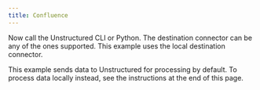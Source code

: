 ```yaml
---
title: Confluence
---
```



<NewDocument />


<SharedContentConfluence/>

Now call the Unstructured CLI or Python. The destination connector can be any of the ones supported. This example uses the local destination connector.

This example sends data to Unstructured for processing by default. To process data locally instead, see the instructions at the end of this page.


<CodeGroup>
  <ConfluenceSh />
  <ConfluencePyV2 />
</CodeGroup>


<SharedPartitionByAPIOSS/>
